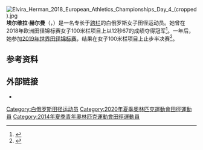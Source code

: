 [[File:Elvira_Herman_2018_European_Athletics_Championships_Day_4_(cropped).jpg|thumb]]
'''埃尔维拉·赫尔曼'''（{{lang-be|Эльвира Уладзіміраўна Герман}}，{{bd|1997年|1月9日||}}）是一名专长于[[跨栏|跨栏]]的白俄罗斯女子田径运动员。她曾在2018年欧洲田径锦标赛女子100米栏项目上以12秒67的成绩夺得冠军<ref>{{Cite web |url=http://www.european-athletics.org/externalmodules/AT/pdf/ATW011101_C73A.pdf |title=Final results |access-date=2020-06-02 |work=European Athletics |archive-url=https://web.archive.org/web/20180916124635/http://www.european-athletics.org/externalmodules/AT/pdf/ATW011101_C73A.pdf |archive-date=2018-09-16 |dead-url=no }}</ref>。一年后，她参加[[2019年世界田径锦标赛|2019年世界田径锦标赛]]，结果在女子100米栏项目上止步半决赛<ref>{{Cite web|url=https://media.aws.iaaf.org/competitiondocuments/pdf/6033/AT-100H-W-sf----.RS4.pdf|title=Semi-finals results|work=IAAF|date=2019-10-06|accessdate=2020-09-11|archiveurl=https://web.archive.org/web/20191006174016/https://media.aws.iaaf.org/competitiondocuments/pdf/6033/AT-100H-W-sf----.RS4.pdf|archivedate=2019-10-06|dead-url=no}}</ref>。

==参考资料==
{{reflist}}

==外部链接==
* {{iaaf name|282638}}

{{Authority control}}

{{DEFAULTSORT:Herman, Elvira}}
[[Category:白俄罗斯田径运动员|Category:白俄罗斯田径运动员]]
[[Category:2020年夏季奧林匹克運動會田徑運動員|Category:2020年夏季奧林匹克運動會田徑運動員]]
[[Category:2014年夏季青年奧林匹克運動會田徑運動員|Category:2014年夏季青年奧林匹克運動會田徑運動員]]

{{欧洲体育人物小作品}}